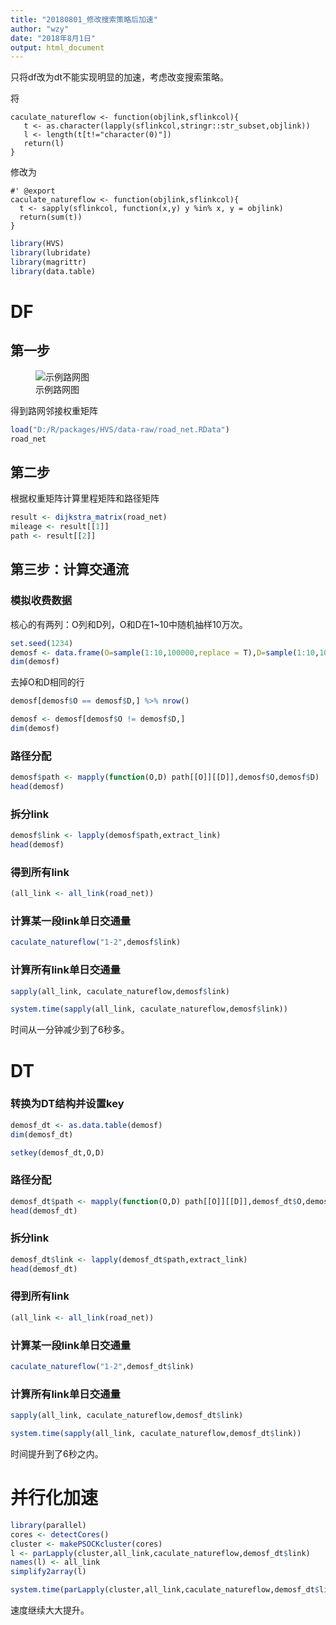 ```yaml
---
title: "20180801_修改搜索策略后加速"
author: "wzy"
date: "2018年8月1日"
output: html_document
---
```


只将df改为dt不能实现明显的加速，考虑改变搜索策略。

将

```
caculate_natureflow <- function(objlink,sflinkcol){
   t <- as.character(lapply(sflinkcol,stringr::str_subset,objlink))
   l <- length(t[t!="character(0)"])
   return(l)
}
```

修改为

```
#' @export
caculate_natureflow <- function(objlink,sflinkcol){
  t <- sapply(sflinkcol, function(x,y) y %in% x, y = objlink)
  return(sum(t))
}
```
```r
library(HVS)
library(lubridate)
library(magrittr)
library(data.table)
```

# DF

## 第一步

![示例路网图](D:\R\packages\HVS\experiments\demomap2.png)

得到路网邻接权重矩阵

```r
load("D:/R/packages/HVS/data-raw/road_net.RData")
road_net
```

## 第二步

根据权重矩阵计算里程矩阵和路径矩阵

```r
result <- dijkstra_matrix(road_net)
mileage <- result[[1]]
path <- result[[2]]
```

## 第三步：计算交通流

### 模拟收费数据

核心的有两列：O列和D列，O和D在1~10中随机抽样10万次。

```r
set.seed(1234)
demosf <- data.frame(O=sample(1:10,100000,replace = T),D=sample(1:10,100000,replace = T))
dim(demosf)
```

去掉O和D相同的行

```r
demosf[demosf$O == demosf$D,] %>% nrow()
```

```r
demosf <- demosf[demosf$O != demosf$D,]
dim(demosf)
```

### 路径分配

```r
demosf$path <- mapply(function(O,D) path[[O]][[D]],demosf$O,demosf$D)
head(demosf)
```

### 拆分link

```r
demosf$link <- lapply(demosf$path,extract_link)
head(demosf)
```

### 得到所有link

```r
(all_link <- all_link(road_net))
```

### 计算某一段link单日交通量

```r
caculate_natureflow("1-2",demosf$link)
```

### 计算所有link单日交通量

```r
sapply(all_link, caculate_natureflow,demosf$link)
```

```r
system.time(sapply(all_link, caculate_natureflow,demosf$link))
```

时间从一分钟减少到了6秒多。

# DT

### 转换为DT结构并设置key

```r
demosf_dt <- as.data.table(demosf)
dim(demosf_dt)
```

```r
setkey(demosf_dt,O,D)
```

### 路径分配

```r
demosf_dt$path <- mapply(function(O,D) path[[O]][[D]],demosf_dt$O,demosf_dt$D)
head(demosf_dt)
```

### 拆分link

```r
demosf_dt$link <- lapply(demosf_dt$path,extract_link)
head(demosf_dt)
```

### 得到所有link

```r
(all_link <- all_link(road_net))
```

### 计算某一段link单日交通量

```r
caculate_natureflow("1-2",demosf_dt$link)
```

### 计算所有link单日交通量

```r
sapply(all_link, caculate_natureflow,demosf_dt$link)
```

```r
system.time(sapply(all_link, caculate_natureflow,demosf_dt$link))
```

时间提升到了6秒之内。

# 并行化加速

```r
library(parallel)
cores <- detectCores()
cluster <- makePSOCKcluster(cores)
l <- parLapply(cluster,all_link,caculate_natureflow,demosf_dt$link)
names(l) <- all_link
simplify2array(l)
```

```r
system.time(parLapply(cluster,all_link,caculate_natureflow,demosf_dt$link))
```

速度继续大大提升。
